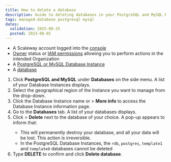 ```yaml
---
title: How to delete a database
description: Guide to deleting databases in your PostgreSQL and MySQL Database Instances.
tags: managed-database postgresql mysql
dates:
  validation: 2025-08-25
  posted: 2023-08-01
---
```



<Requirements />

- A Scaleway account logged into the [console](https://console.scaleway.com)
- [Owner](/iam/concepts/#owner) status or [IAM permissions](/iam/concepts/#permission) allowing you to perform actions in the intended Organization
- A [PostgreSQL or MySQL Database Instance](/managed-databases-for-postgresql-and-mysql/quickstart/)
- A [database](/managed-databases-for-postgresql-and-mysql/how-to/add-a-database/)

1. Click **PostgreSQL and MySQL** under **Databases** on the side menu. A list of your Database Instances displays.
2. Select the geographical region of the Instance you want to manage from the drop-down.
3. Click the Database Instance name or <Icon name="more" /> > **More info** to access the Database Instance information page.
4. Go to the **Databases** tab. A list of your databases displays.
5. Click <Icon name="more" /> > **Delete** next to the database of your choice. A pop-up appears to inform that:
    <Message type="important">
      - This will permanently destroy your database, and all your data will be lost. This action is irreversible.
      - In the PostgreSQL Database Instances, the `rdb`, `postgres`, `template1` and `template0` databases cannot be deleted
    </Message>
6. Type **DELETE** to confirm and click **Delete database**.